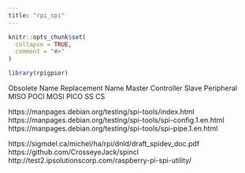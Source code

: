 ```yaml
---
title: "rpi_spi"
---
```


```r
knitr::opts_chunk$set(
  collapse = TRUE,
  comment = "#>"
)
```

```r
library(rpigpior)
```

Obsolete Name	Replacement Name
Master	Controller
Slave	Peripheral
MISO	POCI
MOSI	PICO
SS	CS

https://manpages.debian.org/testing/spi-tools/index.html
https://manpages.debian.org/testing/spi-tools/spi-config.1.en.html
https://manpages.debian.org/testing/spi-tools/spi-pipe.1.en.html

https://sigmdel.ca/michel/ha/rpi/dnld/draft_spidev_doc.pdf
https://github.com/CrosseyeJack/spincl
http://test2.ipsolutionscorp.com/raspberry-pi-spi-utility/

